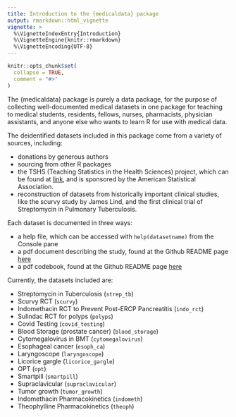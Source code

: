 ```yaml
---
title: Introduction to the {medicaldata} package
output: rmarkdown::html_vignette
vignette: >
  %\VignetteIndexEntry{Introduction}
  %\VignetteEngine{knitr::rmarkdown}
  %\VignetteEncoding{UTF-8}
---
```


```r
knitr::opts_chunk$set(
  collapse = TRUE,
  comment = "#>"
)
```

The {medicaldata} package is purely a data package, for the purpose of collecting well-documented medical datasets in one package for teaching to medical students, residents, fellows, nurses, pharmacists, physician assistants, and anyone else who wants to learn R for use with medical data. 

The deidentified datasets included in this package come from a variety of sources, including:

- donations by generous authors
- sourcing from other R packages
- the TSHS (Teaching Statistics in the Health Sciences) project, which can be found at [link](https://www.causeweb.org/tshs/), and is sponsored by the American Statistical Association. 
- reconstruction of datasets from historically important clinical studies, like the scurvy study by James Lind, and the first clinical trial of Streptomycin in Pulmonary Tuberculosis.

Each dataset is documented in three ways:

- a help file, which can be accessed with `help(datasetname)` from the Console pane 
- a pdf document describing the study, found at the Github README page [here](https://github.com/higgi13425/medicaldata)
- a pdf codebook, found at the Github README page [here](https://github.com/higgi13425/medicaldata)

Currently, the datasets included are:
 
- Streptomycin in Tuberculosis (`strep_tb`)
- Scurvy RCT (`scurvy`)
- Indomethacin RCT to Prevent Post-ERCP Pancreatitis (`indo_rct`)
- Sulindac RCT for polyps (`polyps`)
- Covid Testing (`covid_testing`)
- Blood Storage (prostate cancer) (`blood_storage`)
- Cytomegalovirus in BMT (`cytomegalovirus`)
- Esophageal cancer (`esoph_ca`)
- Laryngoscope (`laryngoscope`)
- Licorice gargle (`licorice_gargle`)
- OPT (`opt`)
- Smartpill (`smartpill`)
- Supraclavicular (`supraclavicular`)
- Tumor growth (`tumor_growth`)
- Indomethacin Pharmacokinetics (`indometh`)
- Theophylline Pharmacokinetics (`theoph`)
